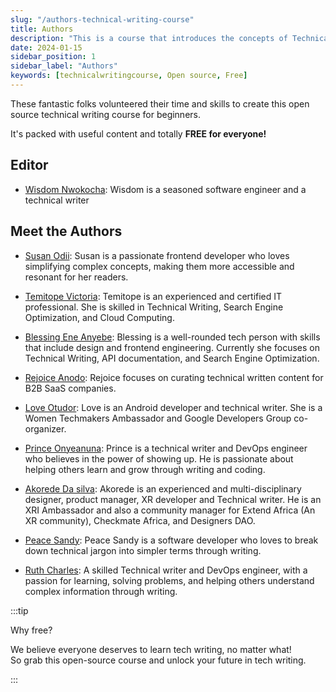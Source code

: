 ```yaml
---
slug: "/authors-technical-writing-course"
title: Authors
description: "This is a course that introduces the concepts of Technical writing to beginners"
date: 2024-01-15
sidebar_position: 1
sidebar_label: "Authors"
keywords: [technicalwritingcourse, Open source, Free]
---
```


These fantastic folks volunteered their time and skills to create this open source technical writing course for beginners.

It's packed with useful content and totally **FREE for everyone!**

## Editor

- [Wisdom Nwokocha](https://www.linkedin.com/in/joklinztech): Wisdom is a seasoned software engineer and a technical writer

## Meet the Authors

- [Susan Odii](https://www.linkedin.com/in/susanodiifrontenddeveloper/): Susan is a passionate frontend developer who loves simplifying complex concepts, making them more accessible and resonant for her readers.

- [Temitope Victoria](https://www.linkedin.com/in/temitope-victoria/): Temitope is an experienced and certified IT professional. She is skilled in Technical Writing, Search Engine Optimization, and Cloud Computing.

- [Blessing Ene Anyebe](https://www.linkedin.com/in/anyebe-blessing-ene-kwennb/): Blessing is a well-rounded tech person with skills that include design and frontend engineering. Currently she focuses on Technical Writing, API documentation, and Search Engine Optimization.

- [Rejoice Anodo](https://linktr.ee/rejoiceanodo): Rejoice focuses on curating technical written content for B2B SaaS companies.

- [Love Otudor](https://www.linkedin.com/in/loveotudor/): Love is an Android developer and technical writer. She is a Women Techmakers Ambassador and Google Developers Group co-organizer.

- [Prince Onyeanuna](https://www.linkedin.com/in/prince-onyeanuna-607352246/): Prince is a technical writer and DevOps engineer who believes in the power of showing up. He is passionate about helping others learn and grow through writing and coding.

- [Akorede Da silva](https://www.linkedin.com/in/akorede-dasilva/): Akorede is an experienced and multi-disciplinary designer, product manager, XR developer and Technical writer. He is an XRI Ambassador and also a community manager for Extend Africa (An XR community), Checkmate Africa, and Designers DAO.

- [Peace Sandy](https://www.linkedin.com/in/peace-sandy-bb7a691b0/): Peace Sandy is a software developer who loves to break down technical jargon into simpler terms through writing.

- [Ruth Charles](https://www.linkedin.com/in/ruthycharles): A skilled Technical writer and DevOps engineer, with a passion for learning, solving problems, and helping others understand complex information through writing.

:::tip

Why free?

We believe everyone deserves to learn tech writing, no matter what!  
So grab this open-source course and unlock your future in tech writing.

:::
